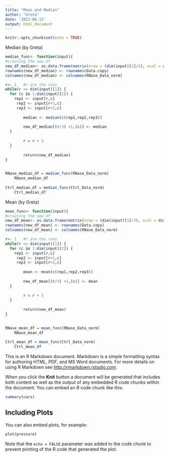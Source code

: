 ---
title: "Mean and Median"
author: "Greta"
date: '2022-06-12'
output: html_document
---

```{r setup, include=FALSE}
knitr::opts_chunk$set(echo = TRUE)
```

Median (by Greta)
```{r}
median_func<- function(input){
#creating the new df  
new_df_median<- as.data.frame(matrix(nrow = (dim(input)[1]/3), ncol = dim(input)[2])) 
rownames(new_df_median) <- rownames(Data.copy)
colnames(new_df_median) <- colnames(RNase_Data_norm)

r<- 1   #r are the rows
while(r <= dim(input)[1]) {  
  for (c in 1:dim(input)[2]) {   
    rep1 <- input[r,c]   
     rep2 <- input[r+1,c] 
     rep3 <- input[r+2,c]
     
        median <- median(c(rep1,rep2,rep3))
        
        new_df_median[(r/3) +1,(c)] <- median
  }
        
        r = r + 3
  }
        
        return(new_df_median)
}

     
RNase_median_df = median_func(RNase_Data_norm)    
    RNase_median_df
    
Ctrl_median_df = median_func(Ctrl_Data_norm)    
    Ctrl_median_df
```

Mean (by Greta)
```{r}
mean_func<- function(input){
#creating the new df  
new_df_mean<- as.data.frame(matrix(nrow = (dim(input)[1]/3), ncol = dim(input)[2])) 
rownames(new_df_mean) <- rownames(Data.copy)
colnames(new_df_mean) <- colnames(RNase_Data_norm)

r<- 1   #r are the rows
while(r <= dim(input)[1]) {  
  for (c in 1:dim(input)[2]) {   
    rep1 <- input[r,c]   
     rep2 <- input[r+1,c] 
     rep3 <- input[r+2,c]
     
        mean <- mean(c(rep1,rep2,rep3))
        
        new_df_mean[(r/3) +1,(c)] <- mean
  }
        
        r = r + 3
  }
        
        return(new_df_mean)
}

     
RNase_mean_df = mean_func(RNase_Data_norm)    
    RNase_mean_df
    
Ctrl_mean_df = mean_func(Ctrl_Data_norm)    
    Ctrl_mean_df
```

This is an R Markdown document. Markdown is a simple formatting syntax for authoring HTML, PDF, and MS Word documents. For more details on using R Markdown see <http://rmarkdown.rstudio.com>.

When you click the **Knit** button a document will be generated that includes both content as well as the output of any embedded R code chunks within the document. You can embed an R code chunk like this:

```{r cars}
summary(cars)
```

## Including Plots

You can also embed plots, for example:

```{r pressure, echo=FALSE}
plot(pressure)
```

Note that the `echo = FALSE` parameter was added to the code chunk to prevent printing of the R code that generated the plot.
